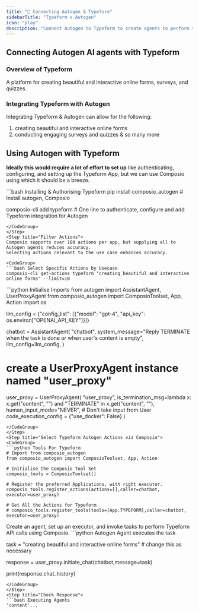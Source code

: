```yaml
---
title: "🚀 Connecting Autogen & Typeform"
sidebarTitle: "Typeform x Autogen"
icon: "play"
description: "Connect Autogen to Typeform to create agents to perform tasks using natural language"
---
```


## Connecting Autogen AI agents with Typeform

### Overview of Typeform

A platform for creating beautiful and interactive online forms, surveys, and quizzes.

### Integrating Typeform with Autogen

Integrating Typeform & Autogen can allow for the following:

1. creating beautiful and interactive online forms
2. conducting engaging surveys and quizzes
& so many more

## Using Autogen with Typeform

<Steps>
<Step title="Setting Up the Environment">

**Ideally this would require a lot of effort to set up** like authenticating, configuring, and setting up the Typeform App, but we can use Composio using which it should be a breeze.

<CodeGroup>
```bash Installing & Authorising Typeform
pip install composio_autogen # Install autogen, Composio 

composio-cli add typeform # One line to authenticate, configure and add Typeform integration for Autogen
```
</CodeGroup>
</Step>
<Step title="Filter Actions">
Composio supports over 100 actions per app, but supplying all to Autogen agents reduces accuracy.
Selecting actions relevant to the use case enhances accuracy.

<CodeGroup>
```bash Select Specific Actions by Usecase
composio-cli get-actions typeform "creating beautiful and interactive online forms" --limit=10
```
</CodeGroup>

</Step>
<Step title="Import Base Packages">

<CodeGroup>
```python Initialise Imports
from autogen import AssistantAgent, UserProxyAgent
from composio_autogen import ComposioToolset, App, Action
import os

llm_config = {"config_list": [{"model": "gpt-4", "api_key": os.environ["OPENAI_API_KEY"]}]}

chatbot = AssistantAgent(
    "chatbot",
    system_message="Reply TERMINATE when the task is done or when user's content is empty",
    llm_config=llm_config,
)

# create a UserProxyAgent instance named "user_proxy"
user_proxy = UserProxyAgent(
    "user_proxy",
    is_termination_msg=lambda x: x.get("content", "") and "TERMINATE" in x.get("content", ""),
    human_input_mode="NEVER", # Don't take input from User
    code_execution_config = {"use_docker": False}
)
```
</CodeGroup>
</Step>
<Step title="Select Typeform Autogen Actions via Composio">
<CodeGroup>
```python Tools For Typeform
# Import from composio_autogen
from composio_autogen import ComposioToolset, App, Action

# Initialise the Composio Tool Set
composio_tools = ComposioToolset()

# Register the preferred Applications, with right executor. 
composio_tools.register_actions(actions=[],caller=chatbot, executor=user_proxy)

# Get All the Actions for Typeform
# composio_tools.register_tools(tools=[App.TYPEFORM],caller=chatbot, executor=user_proxy) 
```
</CodeGroup>
</Step>
<Step title="Execute the Agent">
Create an agent, set up an executor, and invoke tasks to perform Typeform API calls using Composio. 
<CodeGroup>
```python Autogen Agent executes the task

task = "creating beautiful and interactive online forms" # change this as necessary

response = user_proxy.initiate_chat(chatbot,message=task)

print(response.chat_history)
```
</CodeGroup>
</Step>
<Step title="Check Response">
```bash Executing Agents
'content'...
```
</Step>
</Steps>
